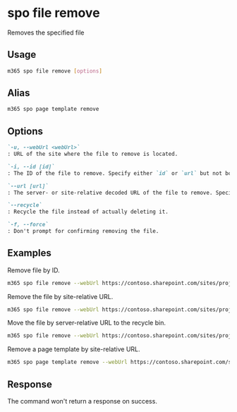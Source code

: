 
# spo file remove

Removes the specified file

## Usage

```sh
m365 spo file remove [options]
```

## Alias

```sh
m365 spo page template remove
```

## Options

```md definition-list
`-u, --webUrl <webUrl>`
: URL of the site where the file to remove is located.

`-i, --id [id]`
: The ID of the file to remove. Specify either `id` or `url` but not both.

`--url [url]`
: The server- or site-relative decoded URL of the file to remove. Specify either `id` or `url` but not both.

`--recycle`
: Recycle the file instead of actually deleting it.

`-f, --force`
: Don't prompt for confirming removing the file.
```

<Global />

## Examples

Remove file by ID.

```sh
m365 spo file remove --webUrl https://contoso.sharepoint.com/sites/project-x --id 0cd891ef-afce-4e55-b836-fce03286cccf
```

Remove the file by site-relative URL.

```sh
m365 spo file remove --webUrl https://contoso.sharepoint.com/sites/project-x --url "/Shared Documents/Test.docx"
```

Move the file by server-relative URL to the recycle bin.

```sh
m365 spo file remove --webUrl https://contoso.sharepoint.com/sites/project-x --url "/sites/project-x/SharedDocuments/Test.docx" --recycle
```

Remove a page template by site-relative URL.

```sh
m365 spo page template remove --webUrl https://contoso.sharepoint.com/sites/project-x --url "/Shared Documents/Forms/Template.dotx"
```

## Response

The command won't return a response on success.
